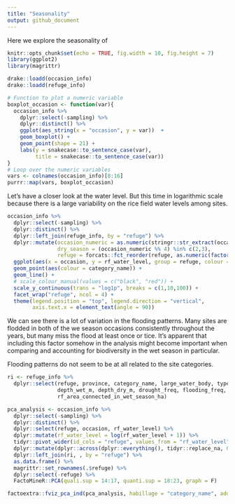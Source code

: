 ```yaml
---
title: "Seasonality"
output: github_document
---
```


Here we explore the seasonality of 

```r
knitr::opts_chunk$set(echo = TRUE, fig.width = 10, fig.height = 7)
library(ggplot2)
library(magrittr)
```

```r
drake::loadd(occasion_info)
drake::loadd(refuge_info)
```

```r
# Function to plot a numeric variable
boxplot_occasion <- function(var){
  occasion_info %>%
    dplyr::select(-sampling) %>%
    dplyr::distinct() %>%
    ggplot(aes_string(x = "occasion", y = var))  +
    geom_boxplot() +
    geom_point(shape = 21) +
    labs(y = snakecase::to_sentence_case(var), 
         title = snakecase::to_sentence_case(var))
}
# Loop over the numeric variables
vars <- colnames(occasion_info)[8:16]
purrr::map(vars, boxplot_occasion)
```

Let's have a closer look at the water level. But this time in logarithmic scale because there is a large variability on the rice field water levels among sites. 

```r
occasion_info %>%
  dplyr::select(-sampling) %>%
  dplyr::distinct() %>%
  dplyr::left_join(refuge_info, by = "refuge") %>%
  dplyr::mutate(occasion_numeric = as.numeric(stringr::str_extract(occasion, "[0-9]+")), 
                dry_season = (occasion_numeric %% 4) %in% c(2,3), 
                refuge = forcats::fct_reorder(refuge, as.numeric(factor(category_name)))) %>%
  ggplot(aes(x = occasion, y = rf_water_level, group = refuge, colour = category_name)) +
  geom_point(aes(colour = category_name)) +
  geom_line() +
  # scale_colour_manual(values = c("black", "red")) +
  scale_y_continuous(trans = "log1p", breaks = c(1,10,100)) +
  facet_wrap("refuge", ncol = 4) +
  theme(legend.position = "top", legend.direction = "vertical", 
        axis.text.x = element_text(angle = 90))
```

We can see there is a lot of variation in the flooding patterns. Many sites are flodded in both of the we season occasions consistently throughout the years, but many miss the flood at least once or tice. It's apparent that including this factor somehow in the analysis might become important when comparing and accounting for biodiversity in the wet season in particular. 

Flooding patterns do not seem to be at all related to the site categories. 

```r
ri <- refuge_info %>%
  dplyr::select(refuge, province, category_name, large_water_body, type_inlet_outlet, 
                depth_wet_m, depth_dry_m, drought_freq, flooding_freq, rf_area_connected_in_dry_season_ha, 
                rf_area_connected_in_wet_season_ha)

pca_analysis <- occasion_info %>%
  dplyr::select(-sampling) %>%
  dplyr::distinct() %>%
  dplyr::select(refuge, occasion, rf_water_level) %>%
  dplyr::mutate(rf_water_level = log(rf_water_level + 1)) %>%
  tidyr::pivot_wider(id_cols = "refuge", values_from = "rf_water_level", names_from = "occasion") %>% 
  dplyr::mutate(dplyr::across(dplyr::everything(), tidyr::replace_na, 0)) %>% 
  dplyr::left_join(ri, , by = "refuge") %>% 
  as.data.frame() %>%
  magrittr::set_rownames(.$refuge) %>%
  dplyr::select(-refuge) %>% 
  FactoMineR::PCA(quali.sup = 14:17, quanti.sup = 18:23, graph = F)

factoextra::fviz_pca_ind(pca_analysis, habillage = "category_name", addEllipses = T)

```

